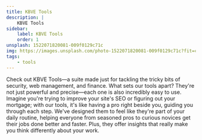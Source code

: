 ```yaml
---
title: KBVE Tools
description: |
    KBVE Tools
sidebar:
    label: KBVE Tools
    order: 1
unsplash: 1522071820081-009f0129c71c
img: https://images.unsplash.com/photo-1522071820081-009f0129c71c?fit=crop&w=1400&h=700&q=75
tags:
    - tools
---
```


Check out KBVE Tools—a suite made just for tackling the tricky bits of security, web management, and finance.
What sets our tools apart? They're not just powerful and precise—each one is also incredibly easy to use. 
Imagine you're trying to improve your site's SEO or figuring out your mortgage; with our tools, it's like having a pro right beside you, guiding you through each step.
We've designed them to feel like they're part of your daily routine, helping everyone from seasoned pros to curious novices get their jobs done better and faster.
Plus, they offer insights that really make you think differently about your work.